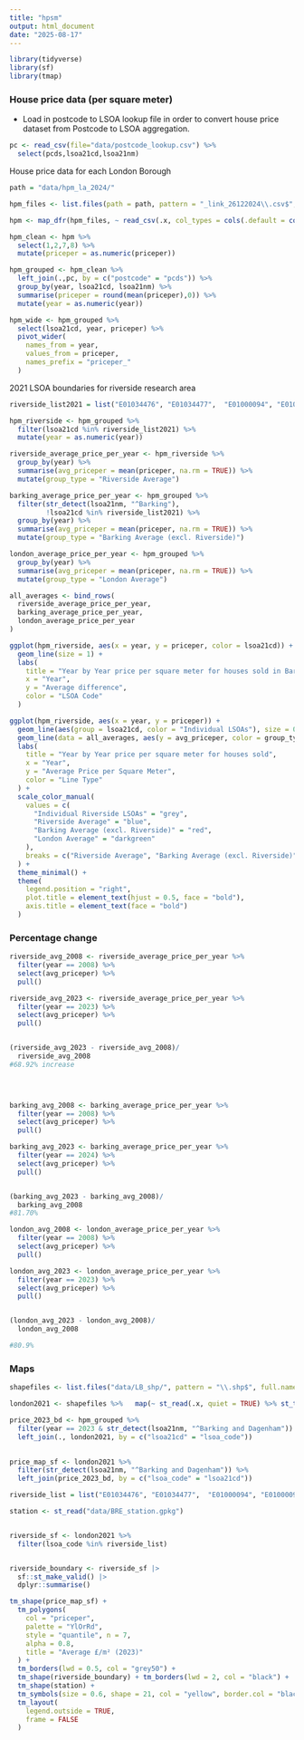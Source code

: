 ```yaml
---
title: "hpsm"
output: html_document
date: "2025-08-17"
---
```


```r
library(tidyverse)
library(sf)
library(tmap)
```

### House price data (per square meter)

- Load in postcode to LSOA lookup file in order to convert house price dataset from Postcode to LSOA aggregation.
```r
pc <- read_csv(file="data/postcode_lookup.csv") %>%
  select(pcds,lsoa21cd,lsoa21nm)
```

House price data  for each London Borough
```r
path = "data/hpm_la_2024/"

hpm_files <- list.files(path = path, pattern = "_link_26122024\\.csv$", full.names = TRUE)

hpm <- map_dfr(hpm_files, ~ read_csv(.x, col_types = cols(.default = col_character())))
```

```r
hpm_clean <- hpm %>%
  select(1,2,7,8) %>%
  mutate(priceper = as.numeric(priceper))
```

```r
hpm_grouped <- hpm_clean %>%
  left_join(.,pc, by = c("postcode" = "pcds")) %>%
  group_by(year, lsoa21cd, lsoa21nm) %>%
  summarise(priceper = round(mean(priceper),0)) %>%
  mutate(year = as.numeric(year))
```

```r
hpm_wide <- hpm_grouped %>%
  select(lsoa21cd, year, priceper) %>%
  pivot_wider(
    names_from = year,
    values_from = priceper,
    names_prefix = "priceper_"
  )
```


2021 LSOA boundaries for riverside research area
```r
riverside_list2021 = list("E01034476", "E01034477",  "E01000094", "E01000095", "E01034475","E01034478", "E01000093", "E01000091")
```

```r

hpm_riverside <- hpm_grouped %>%
  filter(lsoa21cd %in% riverside_list2021) %>%
  mutate(year = as.numeric(year)) 

riverside_average_price_per_year <- hpm_riverside %>%
  group_by(year) %>%
  summarise(avg_priceper = mean(priceper, na.rm = TRUE)) %>%
  mutate(group_type = "Riverside Average")

barking_average_price_per_year <- hpm_grouped %>%
  filter(str_detect(lsoa21nm, "^Barking"),
         !lsoa21cd %in% riverside_list2021) %>%
  group_by(year) %>%
  summarise(avg_priceper = mean(priceper, na.rm = TRUE)) %>%
  mutate(group_type = "Barking Average (excl. Riverside)")

london_average_price_per_year <- hpm_grouped %>%
  group_by(year) %>%
  summarise(avg_priceper = mean(priceper, na.rm = TRUE)) %>%
  mutate(group_type = "London Average")

all_averages <- bind_rows(
  riverside_average_price_per_year,
  barking_average_price_per_year,
  london_average_price_per_year
)


```

```r
ggplot(hpm_riverside, aes(x = year, y = priceper, color = lsoa21cd)) +
  geom_line(size = 1) +
  labs(
    title = "Year by Year price per square meter for houses sold in Barking Riverside",
    x = "Year",
    y = "Average difference",
    color = "LSOA Code"
  )
```


```r
ggplot(hpm_riverside, aes(x = year, y = priceper)) +
  geom_line(aes(group = lsoa21cd, color = "Individual LSOAs"), size = 0.5, alpha = 0.3) +
  geom_line(data = all_averages, aes(y = avg_priceper, color = group_type), size = 1.2, linetype = "solid") +
  labs(
    title = "Year by Year price per square meter for houses sold",
    x = "Year",
    y = "Average Price per Square Meter",
    color = "Line Type" 
  ) +
  scale_color_manual(
    values = c(
      "Individual Riverside LSOAs" = "grey",
      "Riverside Average" = "blue",
      "Barking Average (excl. Riverside)" = "red",
      "London Average" = "darkgreen"
    ),
    breaks = c("Riverside Average", "Barking Average (excl. Riverside)", "London Average", "Individual LSOAs")
  ) +
  theme_minimal() + 
  theme(
    legend.position = "right", 
    plot.title = element_text(hjust = 0.5, face = "bold"), 
    axis.title = element_text(face = "bold")
  )
```


### Percentage change

```r
riverside_avg_2008 <- riverside_average_price_per_year %>%
  filter(year == 2008) %>%
  select(avg_priceper) %>%
  pull()

riverside_avg_2023 <- riverside_average_price_per_year %>%
  filter(year == 2023) %>%
  select(avg_priceper) %>%
  pull()


(riverside_avg_2023 - riverside_avg_2008)/
  riverside_avg_2008
#68.92% increase


  
```

```r
barking_avg_2008 <- barking_average_price_per_year %>%
  filter(year == 2008) %>%
  select(avg_priceper) %>%
  pull()

barking_avg_2023 <- barking_average_price_per_year %>%
  filter(year == 2024) %>%
  select(avg_priceper) %>%
  pull()


(barking_avg_2023 - barking_avg_2008)/
  barking_avg_2008
#81.70%

```



```r
london_avg_2008 <- london_average_price_per_year %>%
  filter(year == 2008) %>%
  select(avg_priceper) %>%
  pull()

london_avg_2023 <- london_average_price_per_year %>%
  filter(year == 2023) %>%
  select(avg_priceper) %>%
  pull()


(london_avg_2023 - london_avg_2008)/
  london_avg_2008

#80.9%
```

### Maps

```r

shapefiles <- list.files("data/LB_shp/", pattern = "\\.shp$", full.names = TRUE) 

london2021 <- shapefiles %>%   map(~ st_read(.x, quiet = TRUE) %>% st_transform(27700)) %>%   bind_rows() %>%   rename(lsoa_code = lsoa21cd)

price_2023_bd <- hpm_grouped %>%
  filter(year == 2023 & str_detect(lsoa21nm, "^Barking and Dagenham")) %>%
  left_join(., london2021, by = c("lsoa21cd" = "lsoa_code"))
  

price_map_sf <- london2021 %>%
  filter(str_detect(lsoa21nm, "^Barking and Dagenham")) %>%
  left_join(price_2023_bd, by = c("lsoa_code" = "lsoa21cd"))
```

```r

riverside_list = list("E01034476", "E01034477",  "E01000094", "E01000095", "E01034475","E01034478", "E01000093", "E01000091")

station <- st_read("data/BRE_station.gpkg")  


riverside_sf <- london2021 %>%
  filter(lsoa_code %in% riverside_list)


riverside_boundary <- riverside_sf |>
  sf::st_make_valid() |>
  dplyr::summarise()
```



```r
tm_shape(price_map_sf) +
  tm_polygons(
    col = "priceper",                 
    palette = "YlOrRd",                  
    style = "quantile", n = 7,           
    alpha = 0.8,
    title = "Average £/m² (2023)"
  ) +
  tm_borders(lwd = 0.5, col = "grey50") +
  tm_shape(riverside_boundary) + tm_borders(lwd = 2, col = "black") +
  tm_shape(station) +
  tm_symbols(size = 0.6, shape = 21, col = "yellow", border.col = "black", border.lwd = 1.2) +
  tm_layout(
    legend.outside = TRUE,
    frame = FALSE
  )

```

